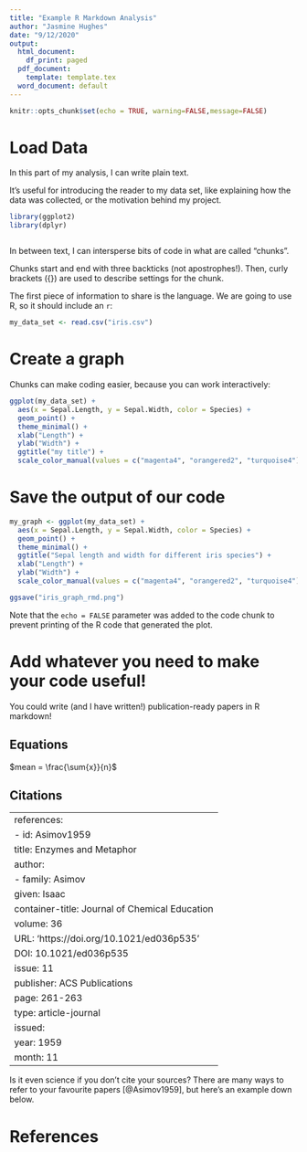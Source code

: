 ```yaml
---
title: "Example R Markdown Analysis"
author: "Jasmine Hughes"
date: "9/12/2020"
output:
  html_document:
    df_print: paged
  pdf_document:
    template: template.tex
  word_document: default
---
```


```r
knitr::opts_chunk$set(echo = TRUE, warning=FALSE,message=FALSE)
```

# Load Data 

In this part of my analysis, I can write plain text.

It's useful for introducing the reader to my data set, like explaining how the data was collected, or the motivation behind my project.

```r
library(ggplot2)
library(dplyr)
```
```r

```
In between text, I can intersperse bits of code in what are called "chunks".

Chunks start and end with three backticks (not apostrophes!). Then, curly brackets ({}) are used to describe settings for the chunk.

The first piece of information to share is the language. We are going to use R, so it should include an `r`:

```r
my_data_set <- read.csv("iris.csv")
```

# Create a graph

Chunks can make coding easier, because you can work interactively:

```r

ggplot(my_data_set) +
  aes(x = Sepal.Length, y = Sepal.Width, color = Species) +
  geom_point() +
  theme_minimal() +
  xlab("Length") +
  ylab("Width") +
  ggtitle("my title") +
  scale_color_manual(values = c("magenta4", "orangered2", "turquoise4"))

```

# Save the output of our code

```r
my_graph <- ggplot(my_data_set) +
  aes(x = Sepal.Length, y = Sepal.Width, color = Species) +
  geom_point() +
  theme_minimal() +
  ggtitle("Sepal length and width for different iris species") +
  xlab("Length") +
  ylab("Width") +
  scale_color_manual(values = c("magenta4", "orangered2", "turquoise4"))

ggsave("iris_graph_rmd.png")

```

Note that the `echo = FALSE` parameter was added to the code chunk to prevent printing of the R code that generated the plot.

# Add whatever you need to make your code useful!

You could write (and I have written!) publication-ready papers in R markdown!

## Equations
$mean = \frac{\sum{x}}{n}$

## Citations

---
references:
- id: Asimov1959
  title: Enzymes and Metaphor
  author:
  - family: Asimov
    given: Isaac
  container-title: Journal of Chemical Education
  volume: 36
  URL: 'https://doi.org/10.1021/ed036p535'
  DOI: 10.1021/ed036p535
  issue: 11
  publisher: ACS Publications
  page: 261-263
  type: article-journal
  issued:
    year: 1959
    month: 11
---

Is it even science if you don't cite your sources? There are many ways to refer to your favourite papers [@Asimov1959], but here's an example down below.



# References
